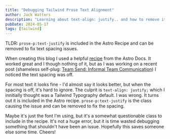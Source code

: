 ```yaml
---
title: "Debugging Tailwind Prose Text Alignment"
author: Jack Watters
description: "Learning about text-align: justify.. and how to remove it in Tailwind Typography."
pubDate: 2024-05-17
tags: [tailwind]
---
```



TLDR: `prose-p:text-justify` is included in the Astro Recipe and can be removed to fix text spacing issues.

When creating this blog I used a helpful [recipe](https://docs.astro.build/en/recipes/tailwind-rendered-markdown/) from the Astro Docs. It worked great and I though nothing of it, but as I was working on a recent post (shameless self-plug: [Team Send: Informal Team Communication](https://www.jackwatters.dev/blog/team-send)) I noticed the text spacing was off. 

<BlogImage 
  src="/blog-images/text-justify.webp"
  alt="Line 3 is too spaced out"
  caption="See line 3"
/>


For most text it looks fine - I'd almost say it looks better, but when the spacing is off, it's hard to ignore. The culprit is `text-align: justify;` which I innitially thought was a Tailwind Typography default. I was wrong. It turns out it is included in the Astro recipe. `prose-p:text-justify` is the class causing the issue and can be removed to fix the spacing.

<BlogImage 
  src="/blog-images/astro-prose.webp"
  caption="The culprit `prose-p:text-justify`"
/>

Maybe it's just the font I'm using, but it's a somewhat questionable class to include in the recipe. It's not a huge error, but it is time wasted debugging something that shouldn't have been an issue. Hopefully this saves someone else some time. Cheers!